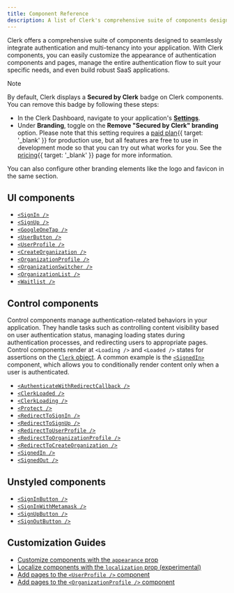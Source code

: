```yaml
---
title: Component Reference
description: A list of Clerk's comprehensive suite of components designed to seamlessly integrate authentication and multi-tenancy into your application.
---
```


Clerk offers a comprehensive suite of components designed to seamlessly integrate authentication and multi-tenancy into your application. With Clerk components, you can easily customize the appearance of authentication components and pages, manage the entire authentication flow to suit your specific needs, and even build robust SaaS applications.

> [!NOTE]
> By default, Clerk displays a **Secured by Clerk** badge on Clerk components. You can remove this badge by following these steps:
>
> - In the Clerk Dashboard, navigate to your application's [**Settings**](https://dashboard.clerk.com/last-active?path=settings).
> - Under **Branding**, toggle on the **Remove "Secured by Clerk" branding** option. Please note that this setting requires a [paid plan](/pricing){{ target: '_blank' }} for production use, but all features are free to use in development mode so that you can try out what works for you. See the [pricing](/pricing){{ target: '_blank' }} page for more information.
>
> You can also configure other branding elements like the logo and favicon in the same section.

## UI components

- [`<SignIn />`](/docs/components/authentication/sign-in)
- [`<SignUp />`](/docs/components/authentication/sign-up)
- [`<GoogleOneTap />`](/docs/components/authentication/google-one-tap)
- [`<UserButton />`](/docs/components/user/user-button)
- [`<UserProfile />`](/docs/components/user/user-profile)
- [`<CreateOrganization />`](/docs/components/organization/create-organization)
- [`<OrganizationProfile />`](/docs/components/organization/organization-profile)
- [`<OrganizationSwitcher />`](/docs/components/organization/organization-switcher)
- [`<OrganizationList />`](/docs/components/organization/organization-list)
- [`<Waitlist />`](/docs/components/waitlist)

## Control components

Control components manage authentication-related behaviors in your application. They handle tasks such as controlling content visibility based on user authentication status, managing loading states during authentication processes, and redirecting users to appropriate pages. Control components render at `<Loading />` and `<Loaded />` states for assertions on the [`Clerk` object](/docs/references/javascript/clerk). A common example is the [`<SignedIn>`](/docs/components/control/signed-in) component, which allows you to conditionally render content only when a user is authenticated.

- [`<AuthenticateWithRedirectCallback />`](/docs/components/control/authenticate-with-callback)
- [`<ClerkLoaded />`](/docs/components/control/clerk-loaded)
- [`<ClerkLoading />`](/docs/components/control/clerk-loading)
- [`<Protect />`](/docs/components/protect)
- [`<RedirectToSignIn />`](/docs/components/control/redirect-to-signin)
- [`<RedirectToSignUp />`](/docs/components/control/redirect-to-signup)
- [`<RedirectToUserProfile />`](/docs/components/control/redirect-to-userprofile)
- [`<RedirectToOrganizationProfile />`](/docs/components/control/redirect-to-organizationprofile)
- [`<RedirectToCreateOrganization />`](/docs/components/control/redirect-to-createorganization)
- [`<SignedIn />`](/docs/components/control/signed-in)
- [`<SignedOut />`](/docs/components/control/signed-out)

## Unstyled components

- [`<SignInButton />`](/docs/components/unstyled/sign-in-button)
- [`<SignInWithMetamask />`](/docs/components/unstyled/sign-in-with-metamask)
- [`<SignUpButton />`](/docs/components/unstyled/sign-up-button)
- [`<SignOutButton />`](/docs/components/unstyled/sign-out-button)

## Customization Guides

- [Customize components with the `appearance` prop](/docs/customization/overview)
- [Localize components with the `localization` prop (experimental)](/docs/customization/localization)
- [Add pages to the `<UserProfile />` component](/docs/customization/user-profile)
- [Add pages to the `<OrganizationProfile />` component](/docs/customization/organization-profile)

<Include src="_partials/help" />
